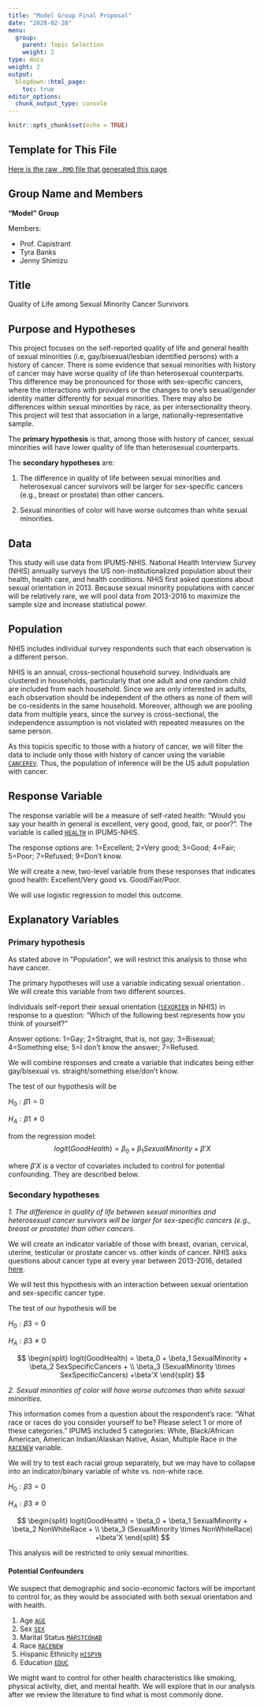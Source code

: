 ```yaml
---
title: "Model Group Final Proposal"
date: "2020-02-28"
menu:
  group:
    parent: Topic Selection
    weight: 2
type: docs
weight: 2
output:
  blogdown::html_page:
    toc: true
editor_options: 
  chunk_output_type: console
---
```


```r
knitr::opts_chunk$set(echo = TRUE)
```

## Template for This File

[Here is the raw `.RMD` file that generated this page](http://sds291.netlify.com/group/02-modelfinalgroupproposal.rmd).

## Group Name and Members

<!---List your group's name and the first and last name of all group members here--->

**"Model" Group**

Members:

- Prof. Capistrant
- Tyra Banks
- Jenny Shimizu

## Title

<!---Come up with a working title for your project based on your topic and focus.--->

Quality of Life among Sexual Minority Cancer Survivors

## Purpose and Hypotheses

<!---Describe the general topic/phenomenon you want to study, as well some focused questions that you hope to answer and specific hypotheses that you intend to assess.* 

*You should have 1 primary hypothesis of a single assocation between a response-explanatory variable and 1-2 secondary hypotheses, like a secondary outcome and/or testing whether your main asssociation varies (i.e., interacts with) by some third variable--->

This project focuses on the self-reported quality of life and general health of sexual minorities (i.e, gay/bisexual/lesbian identified persons) with a history of cancer. There is some evidence that sexual minorities with history of cancer may have worse quality of life than heterosexual counterparts. This difference may be pronounced for those with sex-specific cancers, where the interactions with providers or the changes to one's sexual/gender identity matter differently for sexual minorities. There may also be differences within sexual minorities by race, as per intersectionality theory. This project will test that association in a large, nationally-representative sample.

The **primary hypothesis** is that, among those with history of cancer, sexual minorities will have lower quality of life than heterosexual counterparts.

The **secondary hypotheses** are:

1. The difference in quality of life between sexual minorities and heterosexual cancer survivors will be larger for sex-specific cancers (e.g., breast or prostate) than other cancers.

1. Sexual minorities of color will have worse outcomes than white sexual minorities.

## Data 

<!---Describe the data that you plan to use, with specifications of where it can be found (URL) and a short description. We will discuss data management techniques in the coming weeks, but for now you should simply list multiple sources if you have them.--->

This study will use data from IPUMS-NHIS. National Health Interview Survey (NHIS) annually surveys the US non-institutionalized population about their health, health care, and health conditions. NHIS first asked questions about sexual orientation in 2013. Because sexual minority populations with cancer will be relatively rare, we will pool data from 2013-2016 to maximize the sample size and increase statistical power.

## Population

<!---Specify what the observational units are (i.e. the rows of the data frame), describe the larger population/phenomenon to which you'll try to generalize, and (if appropriate) estimate roughly how many such individuals there are in the population.--->

NHIS includes individual survey respondents such that each observation is a different person. 

NHIS is an annual, cross-sectional household survey. Individuals are clustered in households, particularly that one adult and one random child are included from each household. Since we are only interested in adults, each observation should be independent of the others as none of them will be co-residents in the same household.  Moreover, although we are pooling data from multiple years, since the survey is cross-sectional, the independence assumption is not violated with repeated measures on the same person.

As this topicis specific to those with a history of cancer, we will filter the data to include only those with history of cancer using the variable [`CANCEREV`](https://nhis.ipums.org/nhis-action/variables/CANCEREV#codes_section). Thus, the population of inference will be the US adult population with cancer.

## Response Variable

<!---What is the response variable? What are its units? Estimate the range of possible values that it may take on.--->

The response variable will be a measure of self-rated health: "Would you say your health in general is excellent, very good, good, fair, or poor?". The variable is called [`HEALTH`](https://nhis.ipums.org/nhis-action/variables/HEALTH#codes_section) in IPUMS-NHIS.

The response options are: 1=Excellent; 2=Very good; 3=Good; 4=Fair; 5=Poor; 7=Refused; 9=Don't know.

We will create a new, two-level variable from these responses that indicates good health: Excellent/Very good vs. Good/Fair/Poor.

We will use logistic regression to model this outcome.

## Explanatory Variables

<!---You should have one, primary explanatory variable that is your main hypothesis. You may have other explanatory variables associated with secondary hypotheses (again, no more than 2).*

*Then you will also have explanatory variables that you want to control for -- factors that may be associated with your primary explanatory and your response variables that you want to include in your multiple regression model to adjust your main association for those competing explanations. Demographics (age, sex, race) and socioeconomic status are common ones for individual-level survey data.*

*Carefully define each variable and describe how each was measured (self-report/direct observation). For categorical variables, list the possible categories; for quantitative variables, specify the units of measurement. You may want to add more variables later on, but you should have at least the explanatory variables associated with your hypotheses and 5 additional variables you plan to control for already.--->

### Primary hypothesis
As stated above in "Population", we will restrict this analysis to those who have cancer.

The primary hypotheses will use a variable indicating sexual orientation . We will create this variable from two different sources. 

Individuals self-report their sexual orientation ([`SEXORIEN`](https://nhis.ipums.org/nhis-action/variables/SEXORIEN#codes_section) in NHIS) in response to a question: "Which of the following best represents how you think of yourself?"

Answer options: 1=Gay; 2=Straight, that is, not gay; 3=Bisexual; 4=Something else; 5=I don't know the answer; 7=Refused. 

We will combine responses and create a variable that indicates being either gay/bisexual vs. straight/something else/don't know. 

The test of our hypothesis will be 

$H_0: \beta1=0$

$H_A: \beta1\neq0$

from the regression model: 
$$logit(GoodHealth) = \beta_0 + \beta_1 SexualMinority  +\beta'X$$

where $\beta'X$ is a vector of covariates included to control for potential confounding. They are described below.

### Secondary hypotheses

*1. The difference in quality of life between sexual minorities and heterosexual cancer survivors will be larger for sex-specific cancers (e.g., breast or prostate) than other cancers.*

We will create an indicator variable of those with breast, ovarian, cervical, uterine, testicular or prostate cancer vs. other kinds of cancer. NHIS asks questions about cancer type at every year between 2013-2016, detailed [here](https://nhis.ipums.org/nhis-action/variables/group?id=conditions_cancer).

We will test this hypothesis with an interaction between sexual orientation and sex-specific cancer type.

The test of our hypothesis will be 

$H_0: \beta3=0$

$H_A: \beta3\neq0$


$$
\begin{split}
logit(GoodHealth) = \beta_0 + \beta_1 SexualMinority + \beta_2 SexSpecificCancers + \\
 \beta_3 (SexualMinority \times SexSpecificCancers) +\beta'X
\end{split}
$$

<!-- If you're going to use a dichotomous outcome, don't worry about specifying the regression equation since we haven't covered it yet, but think about what it would be. If you're planning to use a linear model, you should be able to write out the regression equation for the test of each hypothesis -->

*2. Sexual minorities of color will have worse outcomes than white sexual minorities.*

This information comes from a question about the respondent's race: "What race or races do you consider yourself to be? Please select 1 or more of these categories." IPUMS included 5 categories: White, Black/African American, American Indian/Alaskan Native, Asian, Multiple Race in the  [`RACENEW`](https://nhis.ipums.org/nhis-action/variables/RACENEW#codes_section) variable.

We will try to test each racial group separately, but we may have to collapse into an indicator/binary variable of white vs. non-white race.

$H_0: \beta3=0$

$H_A: \beta3\neq0$

$$
\begin{split}
logit(GoodHealth) = \beta_0 + \beta_1 SexualMinority + \beta_2 NonWhiteRace + \\
\beta_3 (SexualMinority \times NonWhiteRace) +\beta'X
\end{split}
$$

This analysis will be restricted to only sexual minorities.

#### Potential Confounders

We suspect that demographic and socio-economic factors will be important to control for, as they would be associated with both sexual orientation and with health.

1. Age [`AGE`](https://nhis.ipums.org/nhis-action/variables/group?id=demographic_core)
1. Sex [`SEX`](https://nhis.ipums.org/nhis-action/variables/group?id=demographic_core)
1. Marital Status [`MARSTCOHAB`](https://nhis.ipums.org/nhis-action/variables/group?id=demographic_core)
1. Race [`RACENEW`](https://nhis.ipums.org/nhis-action/variables/group?id=demographic_ethnicity)
1. Hispanic Ethnicity [`HISPYN`](https://nhis.ipums.org/nhis-action/variables/group?id=demographic_ethnicity)
1. Education [`EDUC`](https://nhis.ipums.org/nhis-action/variables/group?id=economic_education)

We might want to control for other health characteristics like smoking, physical activity, diet, and mental health. We will explore that in our analysis after we review the literature to find what is most commonly done.